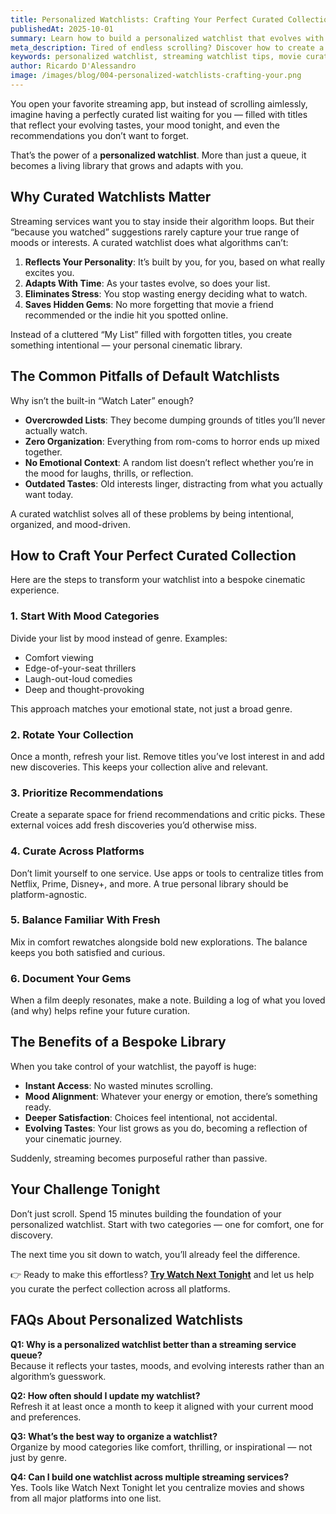 ```yaml
---
title: Personalized Watchlists: Crafting Your Perfect Curated Collection for Any Mood
publishedAt: 2025-10-01
summary: Learn how to build a personalized watchlist that evolves with your tastes and mood, transforming your streaming habits into a bespoke cinematic library.
meta_description: Tired of endless scrolling? Discover how to create a personalized watchlist that reflects your evolving tastes and moods, like a custom-built streaming library.
keywords: personalized watchlist, streaming watchlist tips, movie curation, streaming recommendations, watchlist by mood, curated movie library
author: Ricardo D'Alessandro
image: /images/blog/004-personalized-watchlists-crafting-your.png
---
```


You open your favorite streaming app, but instead of scrolling aimlessly, imagine having a perfectly curated list waiting for you — filled with titles that reflect your evolving tastes, your mood tonight, and even the recommendations you don’t want to forget.  

That’s the power of a **personalized watchlist**. More than just a queue, it becomes a living library that grows and adapts with you.  


## Why Curated Watchlists Matter

Streaming services want you to stay inside their algorithm loops. But their “because you watched” suggestions rarely capture your true range of moods or interests. A curated watchlist does what algorithms can’t:  

1. **Reflects Your Personality**: It’s built by you, for you, based on what really excites you.  
2. **Adapts With Time**: As your tastes evolve, so does your list.  
3. **Eliminates Stress**: You stop wasting energy deciding what to watch.  
4. **Saves Hidden Gems**: No more forgetting that movie a friend recommended or the indie hit you spotted online.  

Instead of a cluttered “My List” filled with forgotten titles, you create something intentional — your personal cinematic library.  


## The Common Pitfalls of Default Watchlists

Why isn’t the built-in “Watch Later” enough?  

- **Overcrowded Lists**: They become dumping grounds of titles you’ll never actually watch.  
- **Zero Organization**: Everything from rom-coms to horror ends up mixed together.  
- **No Emotional Context**: A random list doesn’t reflect whether you’re in the mood for laughs, thrills, or reflection.  
- **Outdated Tastes**: Old interests linger, distracting from what you actually want today.  

A curated watchlist solves all of these problems by being intentional, organized, and mood-driven.  


## How to Craft Your Perfect Curated Collection

Here are the steps to transform your watchlist into a bespoke cinematic experience.  

### 1. Start With Mood Categories  
Divide your list by mood instead of genre. Examples:  
- Comfort viewing  
- Edge-of-your-seat thrillers  
- Laugh-out-loud comedies  
- Deep and thought-provoking  

This approach matches your emotional state, not just a broad genre.  

### 2. Rotate Your Collection  
Once a month, refresh your list. Remove titles you’ve lost interest in and add new discoveries. This keeps your collection alive and relevant.  

### 3. Prioritize Recommendations  
Create a separate space for friend recommendations and critic picks. These external voices add fresh discoveries you’d otherwise miss.  

### 4. Curate Across Platforms  
Don’t limit yourself to one service. Use apps or tools to centralize titles from Netflix, Prime, Disney+, and more. A true personal library should be platform-agnostic.  

### 5. Balance Familiar With Fresh  
Mix in comfort rewatches alongside bold new explorations. The balance keeps you both satisfied and curious.  

### 6. Document Your Gems  
When a film deeply resonates, make a note. Building a log of what you loved (and why) helps refine your future curation.  


## The Benefits of a Bespoke Library

When you take control of your watchlist, the payoff is huge:  

- **Instant Access**: No wasted minutes scrolling.  
- **Mood Alignment**: Whatever your energy or emotion, there’s something ready.  
- **Deeper Satisfaction**: Choices feel intentional, not accidental.  
- **Evolving Tastes**: Your list grows as you do, becoming a reflection of your cinematic journey.  

Suddenly, streaming becomes purposeful rather than passive.  


## Your Challenge Tonight

Don’t just scroll. Spend 15 minutes building the foundation of your personalized watchlist. Start with two categories — one for comfort, one for discovery.  

The next time you sit down to watch, you’ll already feel the difference.  

👉 Ready to make this effortless? **[Try Watch Next Tonight](https://watchnexttonight.com)** and let us help you curate the perfect collection across all platforms.  


## FAQs About Personalized Watchlists

**Q1: Why is a personalized watchlist better than a streaming service queue?**  
Because it reflects your tastes, moods, and evolving interests rather than an algorithm’s guesswork.  

**Q2: How often should I update my watchlist?**  
Refresh it at least once a month to keep it aligned with your current mood and preferences.  

**Q3: What’s the best way to organize a watchlist?**  
Organize by mood categories like comfort, thrilling, or inspirational — not just by genre.  

**Q4: Can I build one watchlist across multiple streaming services?**  
Yes. Tools like Watch Next Tonight let you centralize movies and shows from all major platforms into one list.  